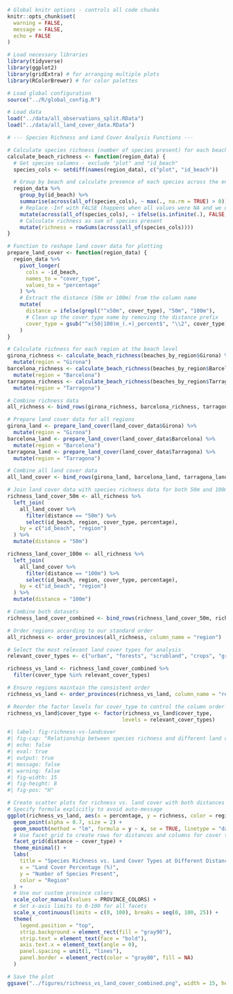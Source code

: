 ```r
# Global knitr options - controls all code chunks
knitr::opts_chunk$set(
  warning = FALSE,
  message = FALSE,
  echo = FALSE
)

# Load necessary libraries
library(tidyverse)
library(ggplot2)
library(gridExtra) # for arranging multiple plots
library(RColorBrewer) # for color palettes

# Load global configuration
source("../R/global_config.R")

# Load data
load("../data/all_observations_split.RData")
load("../data/all_land_cover_data.RData")

# --- Species Richness and Land Cover Analysis Functions ---

# Calculate species richness (number of species present) for each beach
calculate_beach_richness <- function(region_data) {
  # Get species columns - exclude "plot" and "id_beach"
  species_cols <- setdiff(names(region_data), c("plot", "id_beach"))

  # Group by beach and calculate presence of each species across the entire beach
  region_data %>%
    group_by(id_beach) %>%
    summarise(across(all_of(species_cols), ~ max(., na.rm = TRUE) > 0)) %>%
    # Replace -Inf with FALSE (happens when all values were NA and we used max with na.rm=TRUE)
    mutate(across(all_of(species_cols), ~ ifelse(is.infinite(.), FALSE, .))) %>%
    # Calculate richness as sum of species present
    mutate(richness = rowSums(across(all_of(species_cols))))
}

# Function to reshape land cover data for plotting
prepare_land_cover <- function(region_data) {
  region_data %>%
    pivot_longer(
      cols = -id_beach,
      names_to = "cover_type",
      values_to = "percentage"
    ) %>%
    # Extract the distance (50m or 100m) from the column name
    mutate(
      distance = ifelse(grepl("^x50m", cover_type), "50m", "100m"),
      # Clean up the cover type name by removing the distance prefix
      cover_type = gsub("^x(50|100)m_(.+)_percent$", "\\2", cover_type)
    )
}

# Calculate richness for each region at the beach level
girona_richness <- calculate_beach_richness(beaches_by_region$Girona) %>%
  mutate(region = "Girona")
barcelona_richness <- calculate_beach_richness(beaches_by_region$Barcelona) %>%
  mutate(region = "Barcelona")
tarragona_richness <- calculate_beach_richness(beaches_by_region$Tarragona) %>%
  mutate(region = "Tarragona")

# Combine richness data
all_richness <- bind_rows(girona_richness, barcelona_richness, tarragona_richness)

# Prepare land cover data for all regions
girona_land <- prepare_land_cover(land_cover_data$Girona) %>%
  mutate(region = "Girona")
barcelona_land <- prepare_land_cover(land_cover_data$Barcelona) %>%
  mutate(region = "Barcelona")
tarragona_land <- prepare_land_cover(land_cover_data$Tarragona) %>%
  mutate(region = "Tarragona")

# Combine all land cover data
all_land_cover <- bind_rows(girona_land, barcelona_land, tarragona_land)

# Join land cover data with species richness data for both 50m and 100m
richness_land_cover_50m <- all_richness %>%
  left_join(
    all_land_cover %>%
      filter(distance == "50m") %>%
      select(id_beach, region, cover_type, percentage),
    by = c("id_beach", "region")
  ) %>%
  mutate(distance = "50m")

richness_land_cover_100m <- all_richness %>%
  left_join(
    all_land_cover %>%
      filter(distance == "100m") %>%
      select(id_beach, region, cover_type, percentage),
    by = c("id_beach", "region")
  ) %>%
  mutate(distance = "100m")

# Combine both datasets
richness_land_cover_combined <- bind_rows(richness_land_cover_50m, richness_land_cover_100m)

# Order regions according to our standard order
all_richness <- order_provinces(all_richness, column_name = "region")

# Select the most relevant land cover types for analysis
relevant_cover_types <- c("urban", "forests", "scrubland", "crops", "grassland")

richness_vs_land <- richness_land_cover_combined %>%
  filter(cover_type %in% relevant_cover_types)

# Ensure regions maintain the consistent order
richness_vs_land <- order_provinces(richness_vs_land, column_name = "region")

# Reorder the factor levels for cover_type to control the column order
richness_vs_land$cover_type <- factor(richness_vs_land$cover_type, 
                                     levels = relevant_cover_types)
```

```r
#| label: fig-richness-vs-landcover
#| fig-cap: "Relationship between species richness and different land cover types at 50m and 100m distances, comparing how the surrounding environment at different scales impacts dune biodiversity"
#| echo: false
#| eval: true
#| output: true
#| message: false
#| warning: false
#| fig-width: 15
#| fig-height: 8
#| fig-pos: "H"

# Create scatter plots for richness vs. land cover with both distances
# Specify formula explicitly to avoid auto-message
ggplot(richness_vs_land, aes(x = percentage, y = richness, color = region)) +
  geom_point(alpha = 0.7, size = 2) +
  geom_smooth(method = "lm", formula = y ~ x, se = TRUE, linetype = "dashed") +
  # Use facet_grid to create rows for distances and columns for cover types
  facet_grid(distance ~ cover_type) +
  theme_minimal() +
  labs(
    title = "Species Richness vs. Land Cover Types at Different Distances",
    x = "Land Cover Percentage (%)",
    y = "Number of Species Present",
    color = "Region"
  ) +
  # Use our custom province colors
  scale_color_manual(values = PROVINCE_COLORS) +
  # Set x-axis limits to 0-100 for all facets
  scale_x_continuous(limits = c(0, 100), breaks = seq(0, 100, 25)) +
  theme(
    legend.position = "top",
    strip.background = element_rect(fill = "gray90"),
    strip.text = element_text(face = "bold"),
    axis.text.x = element_text(angle = 0),
    panel.spacing = unit(1, "lines"),
    panel.border = element_rect(color = "gray80", fill = NA)
  )

# Save the plot
ggsave("../figures/richness_vs_land_cover_combined.png", width = 15, height = 8)
```